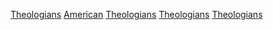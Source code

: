 {{Commons cat|Theologians from the United States}}
[[Category:各职业美国人|Theologians]]
[[Category:各國神學家|American]]
[[Category:美國學者|Theologians]]
[[Category:美國宗教領袖|Theologians]]
[[Category:美國宗教|Theologians]]